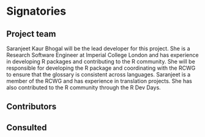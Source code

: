 # Signatories
<!-- 
This section provides the ISC with a view of the support received from the community for a proposal. Acceptance isn't predicated on popularity but community acceptance is important.  Willingness to accept outside input is also a good marker for project delivery. 

An optional section would be for R-Core signatories where changes to R are proposed.
-->

## Project team
<!-- 
Who are the people responsible for actually delivering the project if the proposal gets accepted and are already signed up and rearing to go?
-->

Saranjeet Kaur Bhogal will be the lead developer for this project. She is a Research Software Engineer at Imperial College London and has experience in developing R packages and contributing to the R community. She will be responsible for developing the R package and coordinating with the RCWG to ensure that the glossary is consistent across languages. Saranjeet is a member of the RCWG and has experience in translation projects. She has also contributed to the R community through the R Dev Days.

## Contributors
<!-- 
Who are the people who have actively helped with this proposal but won't necessarily be on the core project team later?
-->

## Consulted
<!-- 
Who has been given the opportunity to provide feedback on the proposal? This should include any R Consortium & ISC members who the proposal has been discussed with.
-->

